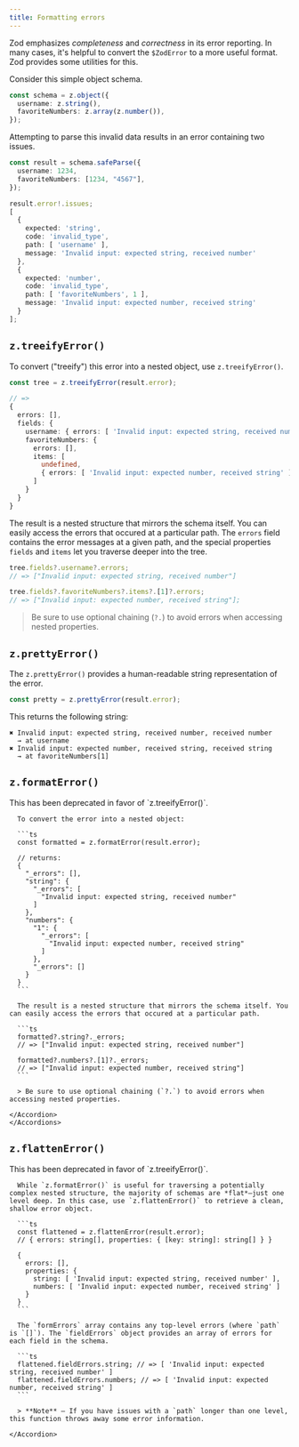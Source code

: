 ```yaml
---
title: Formatting errors
---
```



Zod emphasizes _completeness_ and _correctness_ in its error reporting. In many cases, it's helpful to convert the `$ZodError` to a more useful format. Zod provides some utilities for this.

Consider this simple object schema.

```ts
const schema = z.object({
  username: z.string(),
  favoriteNumbers: z.array(z.number()),
});
```

Attempting to parse this invalid data results in an error containing two issues.

```ts
const result = schema.safeParse({
  username: 1234,
  favoriteNumbers: [1234, "4567"],
});

result.error!.issues;
[
  {
    expected: 'string',
    code: 'invalid_type',
    path: [ 'username' ],
    message: 'Invalid input: expected string, received number'
  },
  {
    expected: 'number',
    code: 'invalid_type',
    path: [ 'favoriteNumbers', 1 ],
    message: 'Invalid input: expected number, received string'
  }
];
```


## `z.treeifyError()`

To convert ("treeify") this error into a nested object, use `z.treeifyError()`.


```ts
const tree = z.treeifyError(result.error);

// =>
{
  errors: [],
  fields: {
    username: { errors: [ 'Invalid input: expected string, received number' ] },
    favoriteNumbers: {
      errors: [],
      items: [
        undefined,
        { errors: [ 'Invalid input: expected number, received string' ] }
      ]
    }
  }
}
```

The result is a nested structure that mirrors the schema itself. You can easily access the errors that occured at a particular path. The `errors` field contains the error messages at a given path, and the special properties `fields` and `items` let you traverse deeper into the tree.

```ts
tree.fields?.username?.errors;
// => ["Invalid input: expected string, received number"]

tree.fields?.favoriteNumbers?.items?.[1]?.errors;
// => ["Invalid input: expected number, received string"];
```

> Be sure to use optional chaining (`?.`) to avoid errors when accessing nested properties.

## `z.prettyError()`

The `z.prettyError()` provides a human-readable string representation of the error.

```ts
const pretty = z.prettyError(result.error);
```

This returns the following string:

```
✖ Invalid input: expected string, received number, received number
  → at username
✖ Invalid input: expected number, received string, received string
  → at favoriteNumbers[1]
```


## `z.formatError()`

<Callout type="warn">
  This has been deprecated in favor of `z.treeifyError()`.
</Callout>



  <Accordions>
    <Accordion title="Show docs">

      To convert the error into a nested object:

      ```ts
      const formatted = z.formatError(result.error);

      // returns:
      {
        "_errors": [],
        "string": {
          "_errors": [
            "Invalid input: expected string, received number"
          ]
        },
        "numbers": {
          "1": {
            "_errors": [
              "Invalid input: expected number, received string"
            ]
          },
          "_errors": []
        }
      }
      ```

      The result is a nested structure that mirrors the schema itself. You can easily access the errors that occured at a particular path.

      ```ts
      formatted?.string?._errors;
      // => ["Invalid input: expected string, received number"]

      formatted?.numbers?.[1]?._errors;
      // => ["Invalid input: expected number, received string"]
      ```

      > Be sure to use optional chaining (`?.`) to avoid errors when accessing nested properties.

    </Accordion>
    </Accordions>

## `z.flattenError()`

<Callout type="warn">
  This has been deprecated in favor of `z.treeifyError()`.
</Callout>

<Accordions>
    <Accordion title="Show docs">
      
      While `z.formatError()` is useful for traversing a potentially complex nested structure, the majority of schemas are *flat*—just one level deep. In this case, use `z.flattenError()` to retrieve a clean, shallow error object.

      ```ts
      const flattened = z.flattenError(result.error);
      // { errors: string[], properties: { [key: string]: string[] } }

      {
        errors: [],
        properties: {
          string: [ 'Invalid input: expected string, received number' ],
          numbers: [ 'Invalid input: expected number, received string' ]
        }
      }
      ```

      The `formErrors` array contains any top-level errors (where `path` is `[]`). The `fieldErrors` object provides an array of errors for each field in the schema.

      ```ts
      flattened.fieldErrors.string; // => [ 'Invalid input: expected string, received number' ]
      flattened.fieldErrors.numbers; // => [ 'Invalid input: expected number, received string' ]
      ```

      > **Note** — If you have issues with a `path` longer than one level, this function throws away some error information. 

    </Accordion>
  </Accordions>
